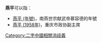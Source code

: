 '''燕平'''可以指：
* [[燕平_(年號)|燕平 (年號)]]，南燕世宗献武帝慕容德的年號
* [[燕平_(1958年)|燕平 (1958年)]]，重庆市政协副主席

{{disambig}}

[[Category:二字中國相關消歧義|Category:二字中國相關消歧義]]